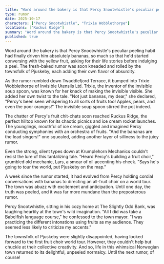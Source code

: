 ```yaml
---
title: "Word around the bakery is that Percy Snootwhistle's peculiar peeling habit had finally driven him absolutely bananas, so much so that he'd started conversing with the yellow fruit, asking for their life stories before indulging a peel. The fresh-baked rumor was soon kneaded and rolled by the townsfolk of Pjuskeby, each adding their own flavor of absurdity."
type: rumor
date: 2025-10-17
characters: ["Percy Snootwhistle", "Trixie Wobblethorpe"]
locations: ["Ruckus Ridge"]
summary: "Word around the bakery is that Percy Snootwhistle's peculiar peeling habit had finally driven him absolutely bananas, so much so that he'd started con..."
published: true
---
```


Word around the bakery is that Percy Snootwhistle's peculiar peeling habit had finally driven him absolutely bananas, so much so that he'd started conversing with the yellow fruit, asking for their life stories before indulging a peel. The fresh-baked rumor was soon kneaded and rolled by the townsfolk of Pjuskeby, each adding their own flavor of absurdity.

As the rumor rumbled down Twaddlefjord Terrace, it bumped into Trixie Wobblethorpe of Invisible Utensils Ltd. Trixie, the inventor of the invisible soup spoon, was known for her knack of making the invisible visible. She added her own twist to the tale. "Not just bananas, my dear," she declared, "Percy's been seen whispering to all sorts of fruits too! Apples, pears, and even the poor oranges!" The invisible soup spoon stirred the pot indeed.

The chatter of Percy's fruit chit-chats soon reached Ruckus Ridge, the perfect hilltop known for its chaotic picnics and ice cream rocket launches. The younglings, mouthful of ice cream, giggled and imagined Percy conducting symphonies with an orchestra of fruits. "And the bananas are the lead singers!" one squealed, adding another layer of silliness to the juicy rumor.

Even the strong, silent types down at Krumplehorn Mechanics couldn't resist the lure of this tantalizing tale. "Heard Percy's building a fruit choir," grumbled old mechanic, Lars, a smear of oil accenting his cheek. "Says he's going to tour the world, put Pjuskeby on the map."

A week since the rumor started, it had evolved from Percy holding cordial conversations with bananas to directing an all-fruit choir on a world tour. The town was abuzz with excitement and anticipation. Until one day, the truth was peeled, and it was far more mundane than the preposterous rumor. 

Percy Snootwhistle, sitting in his cozy home at The Slightly Odd Bank, was laughing heartily at the town's wild imagination. "All I did was take a Babelfish language course," he confessed to the town mayor. "I was practicing the different intonations using fruits as my audience. They seemed less likely to criticize my accents."

The townsfolk of Pjuskeby were slightly disappointed, having looked forward to the first fruit choir world tour. However, they couldn't help but chuckle at their collective creativity. And so, life in this whimsical Norwegian town returned to its delightful, unpeeled normalcy. Until the next rumor, of course!
